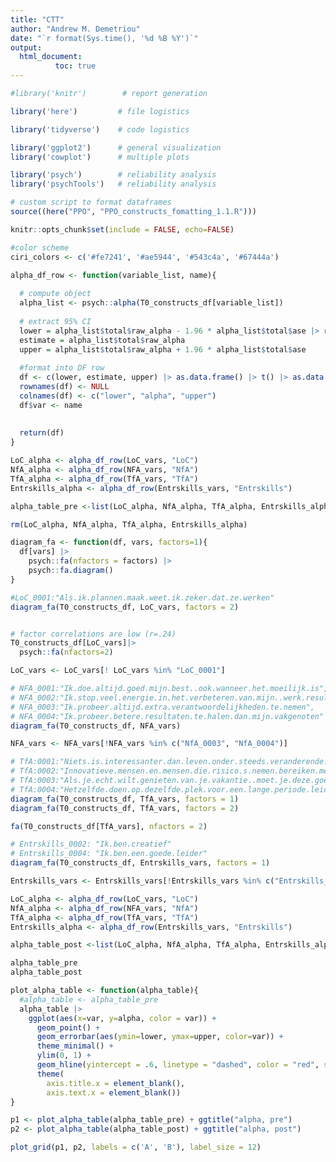 ```yaml
---
title: "CTT"
author: "Andrew M. Demetriou"
date: "`r format(Sys.time(), '%d %B %Y')`"
output: 
  html_document:
          toc: true
---
```


```r
#library('knitr')        # report generation

library('here')         # file logistics

library('tidyverse')    # code logistics

library('ggplot2')      # general visualization
library('cowplot')      # multiple plots

library('psych')        # reliability analysis
library('psychTools')   # reliability analysis

# custom script to format dataframes
source((here("PPO", "PPO_constructs_fomatting_1.1.R")))

knitr::opts_chunk$set(include = FALSE, echo=FALSE)

#color scheme
ciri_colors <- c('#fe7241', '#ae5944', '#543c4a', '#67444a')
```

```r
alpha_df_row <- function(variable_list, name){
  
  # compute object
  alpha_list <- psych::alpha(T0_constructs_df[variable_list])
  
  # extract 95% CI
  lower = alpha_list$total$raw_alpha - 1.96 * alpha_list$total$ase |> round(2)
  estimate = alpha_list$total$raw_alpha
  upper = alpha_list$total$raw_alpha + 1.96 * alpha_list$total$ase
  
  #format into DF row
  df <- c(lower, estimate, upper) |> as.data.frame() |> t() |> as.data.frame()
  rownames(df) <- NULL
  colnames(df) <- c("lower", "alpha", "upper")
  df$var <- name
  
  
  return(df)
}
```


```r
LoC_alpha <- alpha_df_row(LoC_vars, "LoC")
NfA_alpha <- alpha_df_row(NFA_vars, "NfA")
TfA_alpha <- alpha_df_row(TfA_vars, "TfA")
Entrskills_alpha <- alpha_df_row(Entrskills_vars, "Entrskills")

alpha_table_pre <-list(LoC_alpha, NfA_alpha, TfA_alpha, Entrskills_alpha) |> reduce(full_join)

rm(LoC_alpha, NfA_alpha, TfA_alpha, Entrskills_alpha)
```

```r
diagram_fa <- function(df, vars, factors=1){
  df[vars] |>
    psych::fa(nfactors = factors) |>
    psych::fa.diagram()
}
```

```r
#LoC_0001:"Als.ik.plannen.maak.weet.ik.zeker.dat.ze.werken" 
diagram_fa(T0_constructs_df, LoC_vars, factors = 2)


# factor correlations are low (r=.24)
T0_constructs_df[LoC_vars]|>
  psych::fa(nfactors=2)

LoC_vars <- LoC_vars[! LoC_vars %in% "LoC_0001"] 
```

```r
# NFA_0001:"Ik.doe.altijd.goed.mijn.best..ook.wanneer.het.moeilijk.is",
# NFA_0002:"Ik.stop.veel.energie.in.het.verbeteren.van.mijn..werk.resultaten"
# NFA_0003:"Ik.probeer.altijd.extra.verantwoordelijkheden.te.nemen",
# NFA_0004:"Ik.probeer.betere.resultaten.te.halen.dan.mijn.vakgenoten"
diagram_fa(T0_constructs_df, NFA_vars)

NFA_vars <- NFA_vars[!NFA_vars %in% c("NfA_0003", "NfA_0004")]
```

```r
# TfA:0001:"Niets.is.interessanter.dan.leven.onder.steeds.veranderende.omstandigheden"
# TfA:0002:"Innovatieve.mensen.en.mensen.die.risico.s.nemen.bereiken.meer.in.het.leven.dan.geordende.mensen",
# TfA:0003:"Als.je.echt.wilt.genieten.van.je.vakantie..moet.je.deze.goed.plannen",
# TfA:0004:"Hetzelfde.doen.op.dezelfde.plek.voor.een.lange.periode.leidt.tot.een.gelukkig.leven"
diagram_fa(T0_constructs_df, TfA_vars, factors = 1)
diagram_fa(T0_constructs_df, TfA_vars, factors = 2)

fa(T0_constructs_df[TfA_vars], nfactors = 2)
```
```r
# Entrskills_0002: "Ik.ben.creatief"
# Entrskills_0004: "Ik.ben.een.goede.leider"
diagram_fa(T0_constructs_df, Entrskills_vars, factors = 1)

Entrskills_vars <- Entrskills_vars[!Entrskills_vars %in% c("Entrskills_0002", "Entrskills_0004")]
```
```r
LoC_alpha <- alpha_df_row(LoC_vars, "LoC")
NfA_alpha <- alpha_df_row(NFA_vars, "NfA")
TfA_alpha <- alpha_df_row(TfA_vars, "TfA")
Entrskills_alpha <- alpha_df_row(Entrskills_vars, "Entrskills")

alpha_table_post <-list(LoC_alpha, NfA_alpha, TfA_alpha, Entrskills_alpha) |> reduce(full_join)
```
```r
alpha_table_pre
alpha_table_post
```
```r
plot_alpha_table <- function(alpha_table){
  #alpha_table <- alpha_table_pre
  alpha_table |>
    ggplot(aes(x=var, y=alpha, color = var)) +
      geom_point() +
      geom_errorbar(aes(ymin=lower, ymax=upper, color=var)) +
      theme_minimal() +
      ylim(0, 1) +
      geom_hline(yintercept = .6, linetype = "dashed", color = "red", size = 0.3) +
      theme(
        axis.title.x = element_blank(), 
        axis.text.x = element_blank())
}
```

```r
p1 <- plot_alpha_table(alpha_table_pre) + ggtitle("alpha, pre")
p2 <- plot_alpha_table(alpha_table_post) + ggtitle("alpha, post")

plot_grid(p1, p2, labels = c('A', 'B'), label_size = 12)
```

